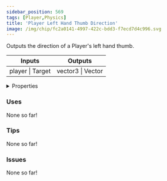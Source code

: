 ```yaml
---
sidebar_position: 569
tags: [Player,Physics]
title: 'Player Left Hand Thumb Direction'
image: /img/chip/fc2a0141-4997-422c-bdd3-f7ecd7d4c996.svg
---
```


Outputs the direction of a Player's left hand thumb.



<IChip uuid="fc2a0141-4997-422c-bdd3-f7ecd7d4c996"/>

<table><thead><tr><th>Inputs</th><th>Outputs</th></tr></thead><tbody><tr><td>player | Target</td><td>vector3 | Vector</td></tr></tbody></table>

<details>
  <summary>Properties</summary>
  <div>
    <div>
    <table>
      <tbody>
        <tr>
          <td>Is beta required?</td>
          <td>No</td>
        </tr>
        <tr>
          <td>Is chip a trolling risk?</td>
          <td>No</td>
        </tr>
        <tr>
          <td>Is chip a role assignment risk?</td>
          <td>No</td>
        </tr>
        <tr>
          <td>Chip UUID</td>
          <td>fc2a0141-4997-422c-bdd3-f7ecd7d4c996</td>
        </tr>
        <tr>
          <td>Room availability</td>
          <td>Available everywhere</td>
        </tr>
      </tbody>
    </table>
    </div>
  </div>
</details>

### Uses

None so far!

### Tips

None so far!

### Issues

None so far!